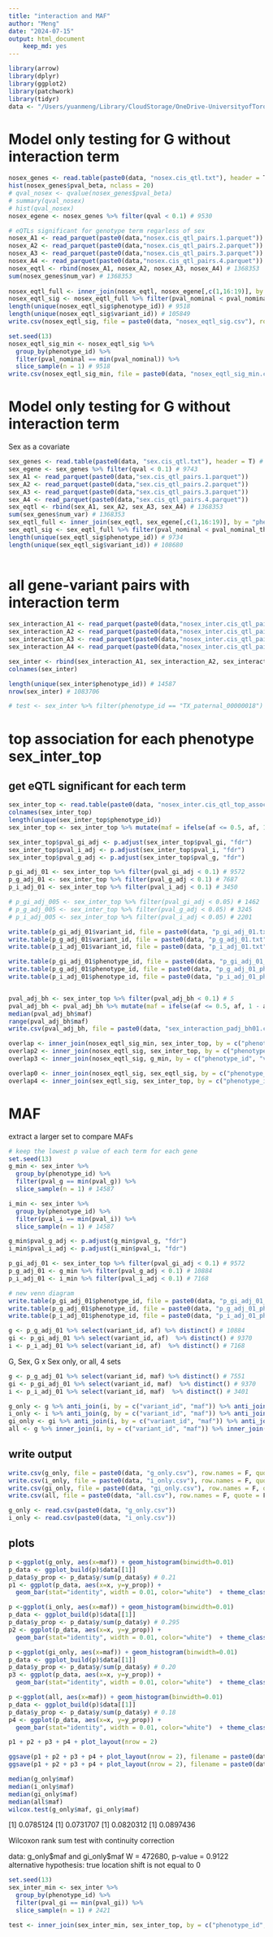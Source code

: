 ```yaml
---
title: "interaction and MAF"
author: "Meng"
date: "2024-07-15"
output: html_document
    keep_md: yes
---
```


```r
library(arrow)
library(dplyr)
library(ggplot2)
library(patchwork)
library(tidyr)
data <- "/Users/yuanmeng/Library/CloudStorage/OneDrive-UniversityofToronto/Manuscripts/rumex_eqtl/sex/"
```

# Model only testing for G without interaction term

```r
nosex_genes <- read.table(paste0(data, "nosex.cis_qtl.txt"), header = T) # 14755
hist(nosex_genes$pval_beta, nclass = 20)
# qval_nosex <- qvalue(nosex_genes$pval_beta)
# summary(qval_nosex)
# hist(qval_nosex)
nosex_egene <- nosex_genes %>% filter(qval < 0.1) # 9530

# eQTLs significant for genotype term regarless of sex
nosex_A1 <- read_parquet(paste0(data,"nosex.cis_qtl_pairs.1.parquet"))
nosex_A2 <- read_parquet(paste0(data,"nosex.cis_qtl_pairs.2.parquet"))
nosex_A3 <- read_parquet(paste0(data,"nosex.cis_qtl_pairs.3.parquet"))
nosex_A4 <- read_parquet(paste0(data,"nosex.cis_qtl_pairs.4.parquet"))
nosex_eqtl <- rbind(nosex_A1, nosex_A2, nosex_A3, nosex_A4) # 1368353
sum(nosex_genes$num_var) # 1368353
 
nosex_eqtl_full <- inner_join(nosex_eqtl, nosex_egene[,c(1,16:19)], by = "phenotype_id") # 986055
nosex_eqtl_sig <- nosex_eqtl_full %>% filter(pval_nominal < pval_nominal_threshold) #  112225
length(unique(nosex_eqtl_sig$phenotype_id)) # 9518
length(unique(nosex_eqtl_sig$variant_id)) # 105849
write.csv(nosex_eqtl_sig, file = paste0(data, "nosex_eqtl_sig.csv"), row.names = F, quote = F)

set.seed(13) 
nosex_eqtl_sig_min <- nosex_eqtl_sig %>%
  group_by(phenotype_id) %>% 
  filter(pval_nominal == min(pval_nominal)) %>%
  slice_sample(n = 1) # 9518
write.csv(nosex_eqtl_sig_min, file = paste0(data, "nosex_eqtl_sig_min.csv"), row.names = F, quote = F) 
```

# Model only testing for G without interaction term
Sex as a covariate
```r
sex_genes <- read.table(paste0(data, "sex.cis_qtl.txt"), header = T) # 14755
sex_egene <- sex_genes %>% filter(qval < 0.1) # 9743
sex_A1 <- read_parquet(paste0(data,"sex.cis_qtl_pairs.1.parquet"))
sex_A2 <- read_parquet(paste0(data,"sex.cis_qtl_pairs.2.parquet"))
sex_A3 <- read_parquet(paste0(data,"sex.cis_qtl_pairs.3.parquet"))
sex_A4 <- read_parquet(paste0(data,"sex.cis_qtl_pairs.4.parquet"))
sex_eqtl <- rbind(sex_A1, sex_A2, sex_A3, sex_A4) # 1368353
sum(sex_genes$num_var) # 1368353
sex_eqtl_full <- inner_join(sex_eqtl, sex_egene[,c(1,16:19)], by = "phenotype_id") # 1003758
sex_eqtl_sig <- sex_eqtl_full %>% filter(pval_nominal < pval_nominal_threshold) #  115294
length(unique(sex_eqtl_sig$phenotype_id)) # 9734
length(unique(sex_eqtl_sig$variant_id)) # 108680
 
```


# all gene-variant pairs with interaction term
```r
sex_interaction_A1 <- read_parquet(paste0(data,"nosex_inter.cis_qtl_pairs.1.parquet"))
sex_interaction_A2 <- read_parquet(paste0(data,"nosex_inter.cis_qtl_pairs.2.parquet"))
sex_interaction_A3 <- read_parquet(paste0(data,"nosex_inter.cis_qtl_pairs.3.parquet"))
sex_interaction_A4 <- read_parquet(paste0(data,"nosex_inter.cis_qtl_pairs.4.parquet"))

sex_inter <- rbind(sex_interaction_A1, sex_interaction_A2, sex_interaction_A3, sex_interaction_A4) # 1083706
colnames(sex_inter)

length(unique(sex_inter$phenotype_id)) # 14587
nrow(sex_inter) # 1083706

# test <- sex_inter %>% filter(phenotype_id == "TX_paternal_00000018")
```


# top association for each phenotype sex_inter_top
## get eQTL significant for each term
```r
sex_inter_top <- read.table(paste0(data, "nosex_inter.cis_qtl_top_assoc.txt"), header = T) # 14587
colnames(sex_inter_top)
length(unique(sex_inter_top$phenotype_id)) 
sex_inter_top <- sex_inter_top %>% mutate(maf = ifelse(af <= 0.5, af, 1 - af))

sex_inter_top$pval_gi_adj <- p.adjust(sex_inter_top$pval_gi, "fdr")
sex_inter_top$pval_i_adj <- p.adjust(sex_inter_top$pval_i, "fdr")
sex_inter_top$pval_g_adj <- p.adjust(sex_inter_top$pval_g, "fdr")

p_gi_adj_01 <- sex_inter_top %>% filter(pval_gi_adj < 0.1) # 9572
p_g_adj_01 <- sex_inter_top %>% filter(pval_g_adj < 0.1) # 7687
p_i_adj_01 <- sex_inter_top %>% filter(pval_i_adj < 0.1) # 3450

# p_gi_adj_005 <- sex_inter_top %>% filter(pval_gi_adj < 0.05) # 1462
# p_g_adj_005 <- sex_inter_top %>% filter(pval_g_adj < 0.05) # 3245
# p_i_adj_005 <- sex_inter_top %>% filter(pval_i_adj < 0.05) # 2201

write.table(p_gi_adj_01$variant_id, file = paste0(data, "p_gi_adj_01.txt"), row.names = F, quote = F, col.names = F)
write.table(p_g_adj_01$variant_id, file = paste0(data, "p_g_adj_01.txt"), row.names = F, quote = F, col.names = F)
write.table(p_i_adj_01$variant_id, file = paste0(data, "p_i_adj_01.txt"), row.names = F, quote = F, col.names = F)

write.table(p_gi_adj_01$phenotype_id, file = paste0(data, "p_gi_adj_01_pheno.txt"), row.names = F, quote = F, col.names = F)
write.table(p_g_adj_01$phenotype_id, file = paste0(data, "p_g_adj_01_pheno.txt"), row.names = F, quote = F, col.names = F)
write.table(p_i_adj_01$phenotype_id, file = paste0(data, "p_i_adj_01_pheno.txt"), row.names = F, quote = F, col.names = F)


pval_adj_bh <- sex_inter_top %>% filter(pval_adj_bh < 0.1) # 5
pval_adj_bh <- pval_adj_bh %>% mutate(maf = ifelse(af <= 0.5, af, 1 - af))
median(pval_adj_bh$maf)
range(pval_adj_bh$maf)
write.csv(pval_adj_bh, file = paste0(data, "sex_interaction_padj_bh01.csv"), row.names = F, quote = F)
```

```r
overlap <- inner_join(nosex_eqtl_sig_min, sex_inter_top, by = c("phenotype_id", "variant_id")) # 494
overlap2 <- inner_join(nosex_eqtl_sig, sex_inter_top, by = c("phenotype_id", "variant_id")) # 1408
overlap3 <- inner_join(nosex_eqtl_sig, g_min, by = c("phenotype_id", "variant_id")) # 3046

overlap0 <- inner_join(nosex_eqtl_sig, sex_eqtl_sig, by = c("phenotype_id", "variant_id")) # 109044
overlap4 <- inner_join(sex_eqtl_sig, sex_inter_top, by = c("phenotype_id", "variant_id")) # 1454

```


# MAF
extract a larger set to compare MAFs
```r
# keep the lowest p value of each term for each gene
set.seed(13)
g_min <- sex_inter %>%
  group_by(phenotype_id) %>% 
  filter(pval_g == min(pval_g)) %>% 
  slice_sample(n = 1) # 14587

i_min <- sex_inter %>%
  group_by(phenotype_id) %>% 
  filter(pval_i == min(pval_i)) %>% 
  slice_sample(n = 1) # 14587

g_min$pval_g_adj <- p.adjust(g_min$pval_g, "fdr")
i_min$pval_i_adj <- p.adjust(i_min$pval_i, "fdr")

p_gi_adj_01 <- sex_inter_top %>% filter(pval_gi_adj < 0.1) # 9572
p_g_adj_01 <- g_min %>% filter(pval_g_adj < 0.1) # 10884
p_i_adj_01 <- i_min %>% filter(pval_i_adj < 0.1) # 7168

# new venn diagram
write.table(p_gi_adj_01$phenotype_id, file = paste0(data, "p_gi_adj_01_pheno_mar.txt"), row.names = F, quote = F, col.names = F)
write.table(p_g_adj_01$phenotype_id, file = paste0(data, "p_g_adj_01_pheno_mar.txt"), row.names = F, quote = F, col.names = F)
write.table(p_i_adj_01$phenotype_id, file = paste0(data, "p_i_adj_01_pheno_mar.txt"), row.names = F, quote = F, col.names = F)

g <- p_g_adj_01 %>% select(variant_id, af) %>% distinct() # 10884
gi <- p_gi_adj_01 %>% select(variant_id, af)  %>% distinct() # 9370
i <- p_i_adj_01 %>% select(variant_id, af)  %>% distinct() # 7168

```


G, Sex, G x Sex only, or all, 4 sets
```r
g <- p_g_adj_01 %>% select(variant_id, maf) %>% distinct() # 7551
gi <- p_gi_adj_01 %>% select(variant_id, maf)  %>% distinct() # 9370
i <- p_i_adj_01 %>% select(variant_id, maf)  %>% distinct() # 3401

g_only <- g %>% anti_join(i, by = c("variant_id", "maf")) %>% anti_join(gi, by = c("variant_id", "maf"))  # 501
i_only <- i %>% anti_join(g, by = c("variant_id", "maf")) %>% anti_join(gi, by = c("variant_id", "maf"))  # 663
gi_only <- gi %>% anti_join(i, by = c("variant_id", "maf")) %>% anti_join(g, by = c("variant_id", "maf")) # 1893
all <- g %>% inner_join(i, by = c("variant_id", "maf")) %>% inner_join(gi, by = c("variant_id", "maf")) # 2055
```


## write output
```r
write.csv(g_only, file = paste0(data, "g_only.csv"), row.names = F, quote = F)
write.csv(i_only, file = paste0(data, "i_only.csv"), row.names = F, quote = F)
write.csv(gi_only, file = paste0(data, "gi_only.csv"), row.names = F, quote = F)
write.csv(all, file = paste0(data, "all.csv"), row.names = F, quote = F)

g_only <- read.csv(paste0(data, "g_only.csv"))
i_only <- read.csv(paste0(data, "i_only.csv"))
```

## plots
```r
p <-ggplot(g_only, aes(x=maf)) + geom_histogram(binwidth=0.01) 
p_data <- ggplot_build(p)$data[[1]]
p_data$y_prop <- p_data$y/sum(p_data$y) # 0.21
p1 <- ggplot(p_data, aes(x=x, y=y_prop)) +
  geom_bar(stat="identity", width = 0.01, color="white")  + theme_classic() + labs(x="MAF", y="Proportion", title="a")+ theme(text = element_text(size = 10)) + ylim(0, 0.3)+ expand_limits(x=0.5) + geom_vline(xintercept=0.0785124, color = "red",linetype="dashed")

p <-ggplot(i_only, aes(x=maf)) + geom_histogram(binwidth=0.01) 
p_data <- ggplot_build(p)$data[[1]]
p_data$y_prop <- p_data$y/sum(p_data$y) # 0.295
p2 <- ggplot(p_data, aes(x=x, y=y_prop)) +
  geom_bar(stat="identity", width = 0.01, color="white")  + theme_classic() + labs(x="MAF", y="Proportion", title="b")+ theme(text = element_text(size = 10)) + ylim(0, 0.3)+ expand_limits(x=0.5)+ geom_vline(xintercept=0.0731707, color = "red",linetype="dashed")

p <-ggplot(gi_only, aes(x=maf)) + geom_histogram(binwidth=0.01) 
p_data <- ggplot_build(p)$data[[1]]
p_data$y_prop <- p_data$y/sum(p_data$y) # 0.20
p3 <- ggplot(p_data, aes(x=x, y=y_prop)) +
  geom_bar(stat="identity", width = 0.01, color="white")  + theme_classic() +  labs(x="MAF", y="Proportion", title="c")+ theme(text = element_text(size = 10)) + ylim(0, 0.3)+ expand_limits(x=0.5)+ geom_vline(xintercept=0.0820312, color = "red",linetype="dashed")

p <-ggplot(all, aes(x=maf)) + geom_histogram(binwidth=0.01) 
p_data <- ggplot_build(p)$data[[1]]
p_data$y_prop <- p_data$y/sum(p_data$y) # 0.18
p4 <- ggplot(p_data, aes(x=x, y=y_prop)) +
  geom_bar(stat="identity", width = 0.01, color="white")  + theme_classic() + labs(x="MAF", y="Proportion", title="d")+ theme(text = element_text(size = 10)) + ylim(0, 0.3)+ expand_limits(x=0.5)+ geom_vline(xintercept=0.0897436, color = "red",linetype="dashed")

p1 + p2 + p3 + p4 + plot_layout(nrow = 2)
```
```r
ggsave(p1 + p2 + p3 + p4 + plot_layout(nrow = 2), filename = paste0(data,"FigS9.pdf"), width = 7, height = 5, units = "in")
ggsave(p1 + p2 + p3 + p4 + plot_layout(nrow = 2), filename = paste0(data,"FigS9.png"), width = 7, height = 5, units = "in")
```


```r
median(g_only$maf)
median(i_only$maf)
median(gi_only$maf)
median(all$maf)
wilcox.test(g_only$maf, gi_only$maf)
```
[1] 0.0785124
[1] 0.0731707
[1] 0.0820312
[1] 0.0897436

Wilcoxon rank sum test with continuity correction

data:  g_only\$maf and gi_only$maf
W = 472680, p-value = 0.9122
alternative hypothesis: true location shift is not equal to 0

```r
set.seed(13)
sex_inter_min <- sex_inter %>%
  group_by(phenotype_id) %>% 
  filter(pval_gi == min(pval_gi)) %>% 
  slice_sample(n = 1) # 2421

test <- inner_join(sex_inter_min, sex_inter_top, by = c("phenotype_id", "variant_id"))
```

